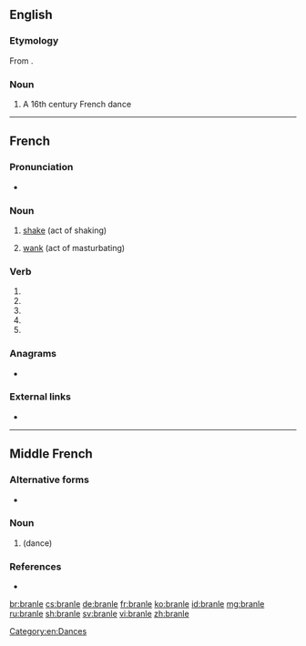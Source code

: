 ==English==
{{wikipedia}}

===Etymology===
From {{etyl|fr|en}} {{m|fr|branler||to shake}}.

===Noun===
{{en-noun}}

# A 16th century French dance

[[Category:en:Dances]]

----

==French==

===Pronunciation===
* {{IPA|/bʁɑ̃l/|lang=fr}}

===Noun===
{{fr-noun|m}}

# [[shake]] (act of shaking)
# {{lb|fr|slang}} [[wank]] (act of masturbating)

===Verb===
{{fr-verb-form}}

# {{inflection of|branler||1|s|pres|indc|lang=fr}}
# {{inflection of|branler||3|s|pres|indc|lang=fr}}
# {{inflection of|branler||1|s|pres|subj|lang=fr}}
# {{inflection of|branler||3|s|pres|subj|lang=fr}}
# {{inflection of|branler||2|s|impr|lang=fr}}

===Anagrams===
* {{l|fr|brelan}}

===External links===
* {{R:TLFi}}

----

==Middle French==

===Alternative forms===
* {{l|frm|bransle}}

===Noun===
{{frm-noun|m}}

# {{l|en|branle}} (dance)

===References===
* {{R:Godefroy|supplement=1}}

[[br:branle]]
[[cs:branle]]
[[de:branle]]
[[fr:branle]]
[[ko:branle]]
[[id:branle]]
[[mg:branle]]
[[ru:branle]]
[[sh:branle]]
[[sv:branle]]
[[vi:branle]]
[[zh:branle]]